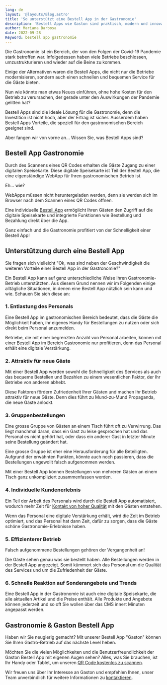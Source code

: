 ```yaml
---
lang: de
layout: '@layouts/Blog.astro'
title: 'So unterstützt eine Bestell App in der Gastronomie'
description: 'Bestell Apps wie Gaston sind praktisch, modern und innovativ für die Gastronomie. Ob zur Lieferung, zur Abholung oder direkt vor Ort am Tisch, Fakt ist, dass solche Bestell Apps seit dem Ausbruch der Covid-Pandemie immer mehr Einzug auf die Gastronomie halten.'
author: Mariana Barbosa
date: 2022-09-28
Keyword: bestell app gastronomie
---
```


Die Gastronomie ist ein Bereich, der von den Folgen der Covid-19 Pandemie stark betroffen war. Infolgedessen haben viele Betriebe beschlossen, umzustrukturieren und wieder auf die Beine zu kommen. 

Einige der Alternativen waren die Bestell Apps, die nicht nur die Betriebe modernisieren, sondern auch einen schnellen und bequemen Service für die Gäste bieten.

Nun wie könnte man etwas Neues einführen, ohne hohe Kosten für den Betrieb zu verursachen, der gerade unter den Auswirkungen der Pandemie gelitten hat?

Bestell Apps sind die ideale Lösung für die Gastronomie, denn die Investition ist nicht hoch, aber der Ertrag ist sicher. Ausserdem haben Bestell Apps Vorteile, die speziell für den gastronomischen Bereich geeignet sind.

Aber fangen wir von vorne an... Wissen Sie, was Bestell Apps sind?

## Bestell App Gastronomie

Durch des Scannens eines QR Codes erhalten die Gäste Zugang zu einer digitalen Speisekarte. Diese digitale Speisekarte ist Teil der Bestell App, die eine eigenständige WebApp für Ihren gastronomischen Betrieb ist.

Eh... wie?

WebApps müssen nicht heruntergeladen werden, denn sie werden sich im Browser nach dem Scannen eines QR Codes öffnen. 

Eine individuelle [Bestell App](/de/restaurant-bestell-app) ermöglicht Ihren Gästen den Zugriff auf die digitale Speisekarte und integrierte Funktionen wie Bestellung und Bezahlung direkt über die App.

Ganz einfach und die Gastronomie profitiert von der Schnelligkeit einer Bestell App!

## Unterstützung durch eine Bestell App

Sie fragen sich vielleicht "Ok, was sind neben der Geschwindigkeit die weiteren Vorteile einer Bestell App in der Gastronomie?"

Ein Bestell App kann auf ganz unterschiedliche Weise Ihren Gastronomie-Betrieb unterstützten. Aus diesem Grund nennen wir im Folgenden einige alltägliche Situationen, in denen eine Bestell App nützlich sein kann und wie. Schauen Sie sich diese an:

### 1. Entlastung des Personals

Eine Bestell App im gastronomischen Bereich bedeutet, dass die Gäste die Möglichkeit haben, ihr eigenes Handy für Bestellungen zu nutzen oder sich direkt beim Personal anzumelden. 

Betriebe, die mit einer begrenzten Anzahl von Personal arbeiten, können mit einer Bestell App im Bereich Gastronomie nur profitieren, denn das Personal erhält eine digitale Verstärkung.

### 2. Attraktiv für neue Gäste

Mit einer Bestell App werden sowohl die Schnelligkeit des Services als auch das bequeme Bestellen und Bezahlen zu einem wesentlichen Faktor, der Ihr Betriebe von anderen abhebt.

Diese Faktoren fördern Zufriedenheit Ihrer Gästen und machen Ihr Betrieb attraktiv für neue Gäste. Denn dies führt zu Mund-zu-Mund Propaganda, die neue Gäste anlockt.

### 3. Gruppenbestellungen

Eine grosse Gruppe von Gästen an einem Tisch führt oft zu Verwirrung. Das liegt manchmal daran, dass ein Gast zu leise gesprochen hat und das Personal es nicht gehört hat, oder dass ein anderer Gast in letzter Minute seine Bestellung geändert hat.

Eine grosse Gruppe ist eher eine Herausforderung für alle Beteiligten. Aufgrund der erwähnten Punkten, könnte auch noch passieren, dass die Bestellungen ungewollt falsch aufgenommen werden.

Mit einer Bestell App können Bestellungen von mehreren Gästen an einem Tisch ganz unkompliziert zusammenfassen werden.

### 4. Individuelle Kundenerlebnis

Ein Teil der Arbeit des Personals wird durch die Bestell App automatisiert, wodurch mehr Zeit für [Kontakt von hoher Qualität](/de/kontakt-trotz-digitaler-speisekarte) mit den Gästen entstehen.

Wenn das Personal eine digitale Verstärkung erhält, wird die Zeit im Betrieb optimiert, und das Personal hat dann Zeit, dafür zu sorgen, dass die Gäste schöne Gastronomie-Erlebnisse haben.

### 5. Effizienterer Betrieb

Falsch aufgenommene Bestellungen gehören der Vergangenheit an! 

Die Gäste sehen genau was sie bestellt haben. Alle Bestellungen werden in der Bestell App angezeigt. Somit kümmert sich das Personal um die Qualität des Services und um die Zufriedenheit der Gäste.

### 6. Schnelle Reaktion auf Sonderangebote und Trends

Eine Bestell App in der Gastronomie ist auch eine digitale Speisekarte, die alle aktuellen Artikel und die Preise enthält. Alle Produkte und Angebote können jederzeit und so oft Sie wollen über das CMS innert Minuten angepasst werden.

## Gastronomie & Gaston Bestell App

Haben wir Sie neugierig gemacht? Mit unserer Bestell App "Gaston" können Sie Ihren Gastro-Betrieb auf das nächste Level heben. 

Möchten Sie die vielen Möglichkeiten und die Benutzerfreundlichkeit der Gaston Bestell App mit eigenen Augen sehen? Alles, was Sie brauchen, ist Ihr Handy oder Tablet, um unseren [QR Code kostenlos zu scannen](/de/demo).

Wir freuen uns über Ihr Interesse an Gaston und empfehlen Ihnen, unser Team unverbindlich für weitere Informationen zu [kontaktieren](/de/kontakt). 
